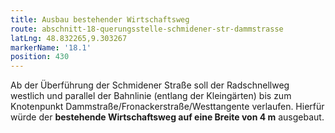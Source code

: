 ```yaml
---
title: Ausbau bestehender Wirtschaftsweg
route: abschnitt-18-querungsstelle-schmidener-str-dammstrasse
latLng: 48.832265,9.303267
markerName: '18.1'
position: 430
---
```

Ab der Überführung der Schmidener Straße soll der Radschnellweg westlich und parallel der Bahnlinie (entlang der Kleingärten) bis zum Knotenpunkt Dammstraße/Fronackerstraße/Westtangente verlaufen. Hierfür würde der **bestehende Wirtschaftsweg auf eine Breite von 4 m** ausgebaut.
